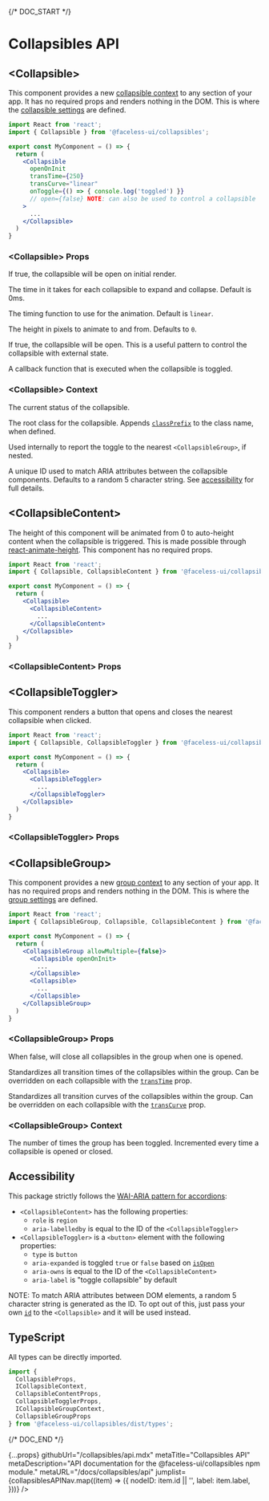 
{/* DOC_START */}

# Collapsibles API

<JumplistNode nodeID="collapsible">

## \<Collapsible\>

This component provides a new [collapsible context](#collapsible-context) to any section of your app. It has no required props and renders nothing in the DOM. This is where the [collapsible settings](#collapsible-props) are defined.

```jsx
import React from 'react';
import { Collapsible } from '@faceless-ui/collapsibles';

export const MyComponent = () => {
  return (
    <Collapsible
      openOnInit
      transTime={250}
      transCurve="linear"
      onToggle={() => { console.log('toggled') }}
      // open={false} NOTE: can also be used to control a collapsible
    >
      ...
    </Collapsible>
  )
}
```

### \<Collapsible\> Props

<PropName
  name="openOnInit"
  type="boolean"
/>

If true, the collapsible will be open on initial render.

<PropName
  name="transTime"
  type="number"
/>

The time in it takes for each collapsible to expand and collapse. Default is 0ms.

<PropName
  name="transCurve"
  type="string"
/>

The timing function to use for the animation. Default is `linear`.

<PropName
  name="initialHeight"
  type="number"
/>

The height in pixels to animate to and from. Defaults to `0`.

<PropName
  name="open"
  type="boolean"
/>

If true, the collapsible will be open. This is a useful pattern to control the collapsible with external state.

<PropName
  name="onToggle()"
  type="method"
/>

A callback function that is executed when the collapsible is toggled.

<ClassPrefix />

### \<Collapsible\> Context

<PropName
  name="isOpen"
  type="boolean"
  isContextProp
/>

The current status of the collapsible.

<PropName
  name="rootClass"
  type="string"
  isContextProp
/>

The root class for the collapsible. Appends [`classPrefix`](#classPrefix) to the class name, when defined.

<PropName
  name="handleClick()"
  type="method"
  isContextProp
/>

Used internally to report the toggle to the nearest `<CollapsibleGroup>`, if nested.

<PropName
  name="id"
  type="string"
/>

A unique ID used to match ARIA attributes between the collapsible components. Defaults to a random 5 character string. See [accessibility](#accessibility) for full details.

<BasicContext href="#collapsible-props" />

</JumplistNode>

<JumplistNode nodeID="content">

## \<CollapsibleContent\>

The height of this component will be animated from 0 to auto-height content when the collapsible is triggered. This is made possible through [react-animate-height](https://github.com/Stanko/react-animate-height). This component has no required props.

```jsx
import React from 'react';
import { Collapsible, CollapsibleContent } from '@faceless-ui/collapsibles';

export const MyComponent = () => {
  return (
    <Collapsible>
      <CollapsibleContent>
        ...
      </CollapsibleContent>
    </Collapsible>
  )
}
```

### \<CollapsibleContent\> Props

<BasicProps />

</JumplistNode>

<JumplistNode nodeID="toggler">

## \<CollapsibleToggler\>

This component renders a button that opens and closes the nearest collapsible when clicked.

```jsx
import React from 'react';
import { Collapsible, CollapsibleToggler } from '@faceless-ui/collapsibles';

export const MyComponent = () => {
  return (
    <Collapsible>
      <CollapsibleToggler>
        ...
      </CollapsibleToggler>
    </Collapsible>
  )
}
```

### \<CollapsibleToggler\> Props

<BasicProps
  defaultElement="button"
  idPrefix='toggler'
/>

</JumplistNode>

<JumplistNode nodeID="group">

## \<CollapsibleGroup\>

This component provides a new [group context](#collapsiblegroup-context) to any section of your app. It has no required props and renders nothing in the DOM. This is where the [group settings](#collapsiblegroup-props) are defined.

```jsx
import React from 'react';
import { CollapsibleGroup, Collapsible, CollapsibleContent } from '@faceless-ui/collapsibles';

export const MyComponent = () => {
  return (
    <CollapsibleGroup allowMultiple={false}>
      <Collapsible openOnInit>
        ...
      </Collapsible>
      <Collapsible>
        ...
      </Collapsible>
    </CollapsibleGroup>
  )
}
```

### \<CollapsibleGroup\> Props

<PropName
  name="allowMultiple"
  type="boolean"
/>

When false, will close all collapsibles in the group when one is opened.

<PropName
  name="transTime"
  type="number"
/>

Standardizes all transition times of the collapsibles within the group. Can be overridden on each collapsible with the [`transTime`](#transTime) prop.

<PropName
  name="transCurve"
  type="string"
/>

Standardizes all transition curves of the collapsibles within the group. Can be overridden on each collapsible with the [`transCurve`](#transCurve) prop.

<ClassPrefix />

### \<CollapsibleGroup\> Context

<PropName
  name="toggleCount"
  type="number"
  isContextProp
/>

The number of times the group has been toggled. Incremented every time a collapsible is opened or closed.

<BasicContext  href="#collapsiblegroup-props" />

</JumplistNode>

<JumplistNode nodeID="accessibility">

## Accessibility

This package strictly follows the [WAI-ARIA pattern for accordions](https://www.w3.org/WAI/ARIA/apg/patterns/accordion/):

- `<CollapsibleContent>` has the following properties:
  - `role` is `region`
  - `aria-labelledby` is equal to the ID of the `<CollapsibleToggler>`
- `<CollapsibleToggler>` is a `<button>` element with the following properties:
  - `type` is `button`
  - `aria-expanded` is toggled `true` or `false` based on [`isOpen`](#isOpen)
  - `aria-owns` is equal to the ID of the `<CollapsibleContent>`
  - `aria-label` is "toggle collapsible" by default

NOTE: To match ARIA attributes between DOM elements, a random 5 character string is generated as the ID. To opt out of this, just pass your own [`id`](#id) to the `<Collapsible>` and it will be used instead.

</JumplistNode>

<JumplistNode nodeID="typescript">

## TypeScript

All types can be directly imported.

```jsx
import {
  CollapsibleProps,
  ICollapsibleContext,
  CollapsibleContentProps,
  CollapsibleTogglerProps,
  ICollapsibleGroupContext,
  CollapsibleGroupProps
} from '@faceless-ui/collapsibles/dist/types';
```

</JumplistNode>

{/* DOC_END */}

  {...props}
  githubUrl="/collapsibles/api.mdx"
  metaTitle="Collapsibles API"
  metaDescription="API documentation for the @faceless-ui/collapsibles npm module."
  metaURL="/docs/collapsibles/api"
  jumplist={collapsiblesAPINav.map((item) => ({
    nodeID: item.id || '',
    label: item.label,
  }))}
/>
